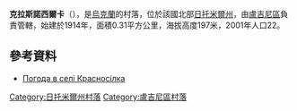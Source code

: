 {{coord|51|10|32|N|28|16|45|E|scale:30000|display=title}}

'''克拉斯諾西爾卡'''（{{lang-uk|Красносілка}}），是[[烏克蘭|烏克蘭]]的村落，位於該國北部[[日托米爾州|日托米爾州]]，由[[盧吉尼區|盧吉尼區]]負責管轄，始建於1914年，面積0.31平方公里，海拔高度197米，2001年人口22。

==參考資料==
* [http://weather.in.ua/ua/zhitomirskaja/12155 Погода в селі Красносілка] {{Wayback|url=http://weather.in.ua/ua/zhitomirskaja/12155 |date=20111219164529 }}

{{DEFAULTSORT:Красносілка}}
[[Category:日托米爾州村落|Category:日托米爾州村落]]
[[Category:盧吉尼區村落|Category:盧吉尼區村落]]


{{Zhytomyr-geo-stub}}